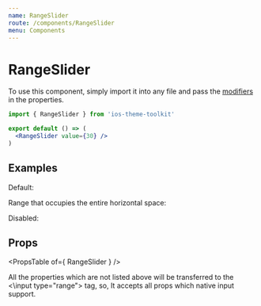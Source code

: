 ```yaml
---
name: RangeSlider
route: /components/RangeSlider
menu: Components
---
```



# RangeSlider

To use this component, simply import it into any file and pass the [modifiers](#/#props) in the properties.

```jsx
import { RangeSlider } from 'ios-theme-toolkit'

export default () => (
  <RangeSlider value={30} />
)
```

## Examples

<Playground>
  <span className="desc">Default:</span>
  <RangeSlider min={0} max={50} defaultValue={25} />

  <span className="desc">Range that occupies the entire horizontal space:</span>
  <RangeSlider block min={0} max={100} defaultValue={30} />

  <span className="desc">Disabled:</span>
  <RangeSlider disabled defaultValue={75} />

  <style>{".react-live-preview .desc { display: block; font-weight: bold; margin-top: 20px }"}</style>
</Playground>

## Props

<PropsTable of={ RangeSlider } />

All the properties which are not listed above will be transferred to the <\input type="range"\> tag, so, It accepts all props which native input support.
